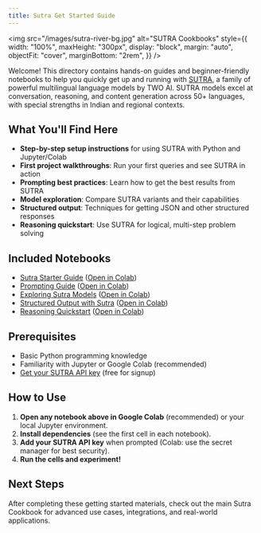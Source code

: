 ```yaml
---
title: Sutra Get Started Guide
---
```


<img
  src="/images/sutra-river-bg.jpg"
  alt="SUTRA Cookbooks"
  style={{
    width: "100%",
    maxHeight: "300px",
    display: "block",
    margin: "auto",
    objectFit: "cover",
    marginBottom: "2rem",
  }}
/>

Welcome! This directory contains hands-on guides and beginner-friendly notebooks to help you quickly get up and running with [SUTRA](https://www.two.ai/sutra), a family of powerful multilingual language models by TWO AI. SUTRA models excel at conversation, reasoning, and content generation across 50+ languages, with special strengths in Indian and regional contexts.

## What You'll Find Here

- **Step-by-step setup instructions** for using SUTRA with Python and Jupyter/Colab
- **First project walkthroughs**: Run your first queries and see SUTRA in action
- **Prompting best practices**: Learn how to get the best results from SUTRA
- **Model exploration**: Compare SUTRA variants and their capabilities
- **Structured output**: Techniques for getting JSON and other structured responses
- **Reasoning quickstart**: Use SUTRA for logical, multi-step problem solving

## Included Notebooks

- [Sutra Starter Guide](sutra_starter_guide.ipynb) ([Open in Colab](https://colab.research.google.com/github/Shubhwithai/sutra-cookbook/blob/main/get-started/sutra_starter_guide.ipynb))
- [Prompting Guide](sutra_prompting_guide.ipynb) ([Open in Colab](https://colab.research.google.com/github/Shubhwithai/sutra-cookbook/blob/main/get-started/sutra_prompting_guide.ipynb))
- [Exploring Sutra Models](exploring_sutra_models.ipynb) ([Open in Colab](https://colab.research.google.com/github/Shubhwithai/sutra-cookbook/blob/main/get-started/exploring_sutra_models.ipynb))
- [Structured Output with Sutra](structured_output_with_sutra.ipynb) ([Open in Colab](https://colab.research.google.com/github/Shubhwithai/sutra-cookbook/blob/main/get-started/structured_output_with_sutra.ipynb))
- [Reasoning Quickstart](sutra_reasoning_quickstart.ipynb) ([Open in Colab](https://colab.research.google.com/github/Shubhwithai/sutra-cookbook/blob/main/get-started/sutra_reasoning_quickstart.ipynb))

## Prerequisites

- Basic Python programming knowledge
- Familiarity with Jupyter or Google Colab (recommended)
- [Get your SUTRA API key](https://developer.two.ai) (free for signup)

## How to Use

1. **Open any notebook above in Google Colab** (recommended) or your local Jupyter environment.
2. **Install dependencies** (see the first cell in each notebook).
3. **Add your SUTRA API key** when prompted (Colab: use the secret manager for best security).
4. **Run the cells and experiment!**

## Next Steps

After completing these getting started materials, check out the main Sutra Cookbook for advanced use cases, integrations, and real-world applications.
